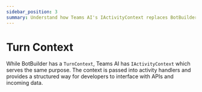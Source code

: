 ```yaml
---
sidebar_position: 3
summary: Understand how Teams AI's IActivityContext replaces BotBuilder's TurnContext for handling incoming data and APIs.
---
```



# Turn Context

While BotBuilder has a `TurnContext`, Teams AI has `IActivityContext` which serves the same purpose.
The context is passed into activity handlers and provides a structured way for developers to interface
with APIs and incoming data.
